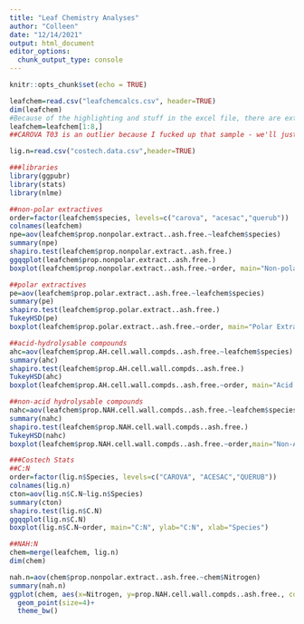 ```yaml
---
title: "Leaf Chemistry Analyses"
author: "Colleen"
date: "12/14/2021"
output: html_document
editor_options: 
  chunk_output_type: console
---
```


```r
knitr::opts_chunk$set(echo = TRUE)
```

```r
leafchem=read.csv("leafchemcalcs.csv", header=TRUE)
dim(leafchem)
#Because of the highlighting and stuff in the excel file, there are extra rows. Cut them out
leafchem=leafchem[1:8,]
##CAROVA T03 is an outlier because I fucked up that sample - we'll just cut it out now so it doesn't screw up the analyses.

lig.n=read.csv("costech.data.csv",header=TRUE)

###libraries
library(ggpubr)
library(stats)
library(nlme)
```


```r
##non-polar extractives
order=factor(leafchem$species, levels=c("carova", "acesac","querub"))
colnames(leafchem)
npe=aov(leafchem$prop.nonpolar.extract..ash.free.~leafchem$species)
summary(npe)
shapiro.test(leafchem$prop.nonpolar.extract..ash.free.)
ggqqplot(leafchem$prop.nonpolar.extract..ash.free.)
boxplot(leafchem$prop.nonpolar.extract..ash.free.~order, main="Non-polar Extractives", ylab="NPE conc", xlab="Species")

##polar extractives
pe=aov(leafchem$prop.polar.extract..ash.free.~leafchem$species)
summary(pe)
shapiro.test(leafchem$prop.polar.extract..ash.free.)
TukeyHSD(pe)
boxplot(leafchem$prop.polar.extract..ash.free.~order, main="Polar Extractives", ylab="PE conc", xlab="Species")

##acid-hydrolysable compounds
ahc=aov(leafchem$prop.AH.cell.wall.compds..ash.free.~leafchem$species)
summary(ahc)
shapiro.test(leafchem$prop.AH.cell.wall.compds..ash.free.)
TukeyHSD(ahc)
boxplot(leafchem$prop.AH.cell.wall.compds..ash.free.~order, main="Acid Hydrolysable", ylab="AH conc", xlab="Species")

##non-acid hydrolysable compounds
nahc=aov(leafchem$prop.NAH.cell.wall.compds..ash.free.~leafchem$species)
summary(nahc)
shapiro.test(leafchem$prop.NAH.cell.wall.compds..ash.free.)
TukeyHSD(nahc)
boxplot(leafchem$prop.NAH.cell.wall.compds..ash.free.~order,main="Non-Acid Hydrolysable",ylab="NAH conc", xlab="Species")

###Costech Stats
##C:N
order=factor(lig.n$Species, levels=c("CAROVA", "ACESAC","QUERUB"))
colnames(lig.n)
cton=aov(lig.n$C.N~lig.n$Species)
summary(cton)
shapiro.test(lig.n$C.N)
ggqqplot(lig.n$C.N)
boxplot(lig.n$C.N~order, main="C:N", ylab="C:N", xlab="Species")

##NAH:N
chem=merge(leafchem, lig.n)
dim(chem)

nah.n=aov(chem$prop.nonpolar.extract..ash.free.~chem$Nitrogen)
summary(nah.n)
ggplot(chem, aes(x=Nitrogen, y=prop.NAH.cell.wall.compds..ash.free., color=species))+
  geom_point(size=4)+
  theme_bw()
```
